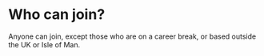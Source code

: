 # Who can join?

Anyone can join, except those who are on a career break, or based outside the UK or Isle of Man.
